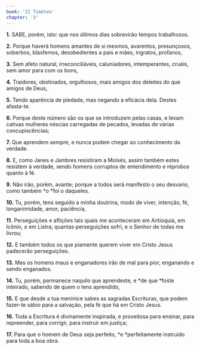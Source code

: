 ```yaml
---
book: 'II Timóteo'
chapter: '3'
---
```


**1.** SABE, porém, isto: que nos últimos dias sobrevirão tempos trabalhosos.

**2.** Porque haverá homens amantes de si mesmos, avarentos, presunçosos, soberbos, blasfemos, desobedientes a pais e mães, ingratos, profanos,

**3.** Sem afeto natural, irreconciliáveis, caluniadores, intemperantes, cruéis, sem amor para com os bons,

**4.** Traidores, obstinados, orgulhosos, mais amigos dos deleites do que amigos de Deus,

**5.** Tendo aparência de piedade, mas negando a eficácia dela. Destes afasta-te.

**6.** Porque deste número são os que se introduzem pelas casas, e levam cativas mulheres néscias carregadas de pecados, levadas de várias concupiscências;

**7.** Que aprendem sempre, e nunca podem chegar ao conhecimento da verdade.

**8.** E, como Janes e Jambres resistiram a Moisés, assim também estes resistem à verdade, sendo homens corruptos de entendimento e réprobos quanto à fé.

**9.** Não irão, porém, avante; porque a todos será manifesto o seu desvario, como também *o *foi o daqueles.

**10.** Tu, porém, tens seguido a minha doutrina, modo de viver, intenção, fé, longanimidade, amor, paciência,

**11.** Perseguições e aflições tais quais me aconteceram em Antioquia, em Icônio, *e* em Listra; quantas perseguições sofri, e o Senhor de todas me livrou;

**12.** E também todos os que piamente querem viver em Cristo Jesus padecerão perseguições.

**13.** Mas os homens maus e enganadores irão de mal para pior, enganando e sendo enganados.

**14.** Tu, porém, permanece naquilo que aprendeste, e *de que *foste inteirado, sabendo de quem o tens aprendido,

**15.** E que desde a tua meninice sabes as sagradas Escrituras, que podem fazer-te sábio para a salvação, pela fé que há em Cristo Jesus.

**16.** Toda a Escritura é divinamente inspirada, e proveitosa para ensinar, para repreender, para corrigir, para instruir em justiça;

**17.** Para que o homem de Deus seja perfeito, *e *perfeitamente instruído para toda a boa obra.